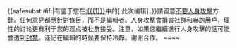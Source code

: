 <div style=clear: both></div>{{{icon|[[File:Information orange.svg|25px|link=]]}}} {{<includeonly>safesubst:</includeonly>#if:{{{1|}}}|有鉴于您在[[:{{{1}}}]]中的<span class="plainlinks">[{{{2}}} 此次编辑]</span>，}}請留意[[Wikipedia:不要人身攻擊|不要人身攻擊]]方針。任何意見都應針對條目，而不是編輯者。人身攻擊會損害社群和嚇跑用戶，理性的讨论更有利于您的观点被社群接受。注意，如果您繼續進行人身攻擊的話可能會遭到[[Wikipedia:封禁方針|封禁]]。谨记在編輯的時候要保持冷靜。谢谢合作。<!-- Template:Huggle/warn-attack-2 --><!-- Template:Uw-npa2 -->~~<noinclude></noinclude>~~<noinclude>

{{Huggle/TemplateNotice|series = uw-npa|max = 4im}}

</noinclude>